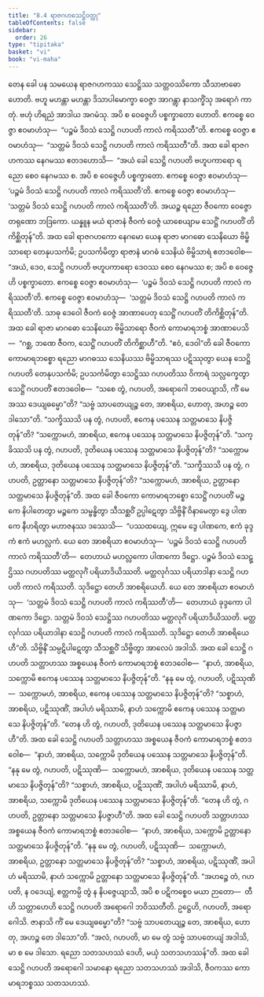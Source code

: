 ```yaml
---
title: "8.4 ရာဇဂဟသေဋ္ဌိဝတ္ထု"
tableOfContents: false
sidebar:
  order: 26
type: "tipitaka"
basket: "vi"
book: "vi-maha"
---
```



<DynamicBreadcrumb />

<Division number="332" book="vi-maha">

<Paragraph number="1570" book="vi-maha">
တေန ခေါ ပန သမယေန ရာဇဂဟကဿ သေဋ္ဌိဿ သတ္တဝဿိကော သီသာဗာဓော ဟောတိ. ဗဟူ မဟန္တာ မဟန္တာ ဒိသာပါမောက္ခာ ဝေဇ္ဇာ အာဂန္တွာ နာသက္ခိံသု အရောဂံ ကာတုံ. ဗဟုံ ဟိရညံ အာဒါယ အဂမံသု. အပိ စ ဝေဇ္ဇေဟိ ပစ္စက္ခာတော ဟောတိ. ဧကစ္စေ ဝေဇ္ဇာ ဧဝမာဟံသု—  “ပဉ္စမံ ဒိဝသံ သေဋ္ဌိ ဂဟပတိ ကာလံ ကရိဿတီ”တိ. ဧကစ္စေ ဝေဇ္ဇာ ဧဝမာဟံသု—  “သတ္တမံ ဒိဝသံ သေဋ္ဌိ ဂဟပတိ ကာလံ ကရိဿတီ”တိ. အထ ခေါ ရာဇဂဟကဿ နေဂမဿ ဧတဒဟောသိ—  “အယံ ခေါ သေဋ္ဌိ ဂဟပတိ ဗဟူပကာရော ရညော စေဝ နေဂမဿ စ. အပိ စ ဝေဇ္ဇေဟိ ပစ္စက္ခာတော. ဧကစ္စေ ဝေဇ္ဇာ ဧဝမာဟံသု—  ‘ပဉ္စမံ ဒိဝသံ သေဋ္ဌိ ဂဟပတိ ကာလံ ကရိဿတီ’တိ. ဧကစ္စေ ဝေဇ္ဇာ ဧဝမာဟံသု—  ‘သတ္တမံ ဒိဝသံ သေဋ္ဌိ ဂဟပတိ ကာလံ ကရိဿတီ’တိ. အယဉ္စ ရညော ဇီဝကော ဝေဇ္ဇော တရုဏော ဘဒြကော. ယန္နူန မယံ ရာဇာနံ ဇီဝကံ ဝေဇ္ဇံ ယာစေယျာမ သေဋ္ဌိံ ဂဟပတိံ တိကိစ္ဆိတုန်”တိ.
</Paragraph>

<Paragraph number="1571" book="vi-maha">
အထ ခေါ ရာဇဂဟကော နေဂမော ယေန ရာဇာ မာဂဓော သေနိယော ဗိမ္ဗိသာရော တေနုပသင်္ကမိ; ဥပသင်္ကမိတွာ ရာဇာနံ မာဂဓံ သေနိယံ ဗိမ္ဗိသာရံ ဧတဒဝေါစ—  “အယံ, ဒေဝ, သေဋ္ဌိ ဂဟပတိ ဗဟူပကာရော ဒေဝဿ စေဝ နေဂမဿ စ; အပိ စ ဝေဇ္ဇေဟိ ပစ္စက္ခာတော. ဧကစ္စေ ဝေဇ္ဇာ ဧဝမာဟံသု—  ‘ပဉ္စမံ ဒိဝသံ သေဋ္ဌိ ဂဟပတိ ကာလံ ကရိဿတီ’တိ. ဧကစ္စေ ဝေဇ္ဇာ ဧဝမာဟံသု—  ‘သတ္တမံ ဒိဝသံ သေဋ္ဌိ ဂဟပတိ ကာလံ ကရိဿတီ’တိ. သာဓု ဒေဝေါ ဇီဝကံ ဝေဇ္ဇံ အာဏာပေတု သေဋ္ဌိံ ဂဟပတိံ တိကိစ္ဆိတုန်”တိ.
</Paragraph>

<Paragraph number="1572" book="vi-maha">
အထ ခေါ ရာဇာ မာဂဓော သေနိယော ဗိမ္ဗိသာရော ဇီဝကံ ကောမာရဘစ္စံ အာဏာပေသိ—  “ဂစ္ဆ, ဘဏေ ဇီဝက, သေဋ္ဌိံ ဂဟပတိံ တိကိစ္ဆာဟီ”တိ. “ဧဝံ, ဒေဝါ”တိ ခေါ ဇီဝကော ကောမာရဘစ္စော ရညော မာဂဓဿ သေနိယဿ ဗိမ္ဗိသာရဿ ပဋိဿုတွာ ယေန သေဋ္ဌိ ဂဟပတိ တေနုပသင်္ကမိ; ဥပသင်္ကမိတွာ သေဋ္ဌိဿ ဂဟပတိဿ ဝိကာရံ သလ္လက္ခေတွာ သေဋ္ဌိံ ဂဟပတိံ ဧတဒဝေါစ—  “သစေ တွံ, ဂဟပတိ, အရောဂေါ ဘဝေယျာသိ, ကိံ မေ အဿ ဒေယျဓမ္မော”တိ? “သဗ္ဗံ သာပတေယျဉ္စ တေ, အာစရိယ, ဟောတု, အဟဉ္စ တေ ဒါသော”တိ. “သက္ခိဿသိ ပန တွံ, ဂဟပတိ, ဧကေန ပဿေန သတ္တမာသေ နိပဇ္ဇိတုန်”တိ? “သက္ကောမဟံ, အာစရိယ, ဧကေန ပဿေန သတ္တမာသေ နိပဇ္ဇိတုန်”တိ. “သက္ခိဿသိ ပန တွံ, ဂဟပတိ, ဒုတိယေန ပဿေန သတ္တမာသေ နိပဇ္ဇိတုန်”တိ? “သက္ကောမဟံ, အာစရိယ, ဒုတိယေန ပဿေန သတ္တမာသေ နိပဇ္ဇိတုန်”တိ. “သက္ခိဿသိ ပန တွံ, ဂဟပတိ, ဥတ္တာနော သတ္တမာသေ နိပဇ္ဇိတုန်”တိ? “သက္ကောမဟံ, အာစရိယ, ဥတ္တာနော သတ္တမာသေ နိပဇ္ဇိတုန်”တိ.
</Paragraph>

<Paragraph number="1573" book="vi-maha">
အထ ခေါ ဇီဝကော ကောမာရဘစ္စော သေဋ္ဌိံ ဂဟပတိံ မဉ္စကေ နိပါတေတွာ မဉ္စကေ သမ္ဗန္ဓိတွာ သီသစ္ဆဝိံ ဥပ္ပါဋေတွာ သိဗ္ဗိနိံ ဝိနာမေတွာ ဒွေ ပါဏကေ နီဟရိတွာ မဟာဇနဿ ဒဿေသိ—  “ပဿထယျေ, ဣမေ ဒွေ ပါဏကေ, ဧကံ ခုဒ္ဒကံ ဧကံ မဟလ္လကံ. ယေ တေ အာစရိယာ ဧဝမာဟံသု—  ‘ပဉ္စမံ ဒိဝသံ သေဋ္ဌိ ဂဟပတိ ကာလံ ကရိဿတီ’တိ—  တေဟာယံ မဟလ္လကော ပါဏကော ဒိဋ္ဌော. ပဉ္စမံ ဒိဝသံ သေဋ္ဌိဿ ဂဟပတိဿ မတ္ထလုင်္ဂံ ပရိယာဒိယိဿတိ. မတ္ထလုင်္ဂဿ ပရိယာဒါနာ သေဋ္ဌိ ဂဟပတိ ကာလံ ကရိဿတိ. သုဒိဋ္ဌော တေဟိ အာစရိယေဟိ. ယေ တေ အာစရိယာ ဧဝမာဟံသု—  ‘သတ္တမံ ဒိဝသံ သေဋ္ဌိ ဂဟပတိ ကာလံ ကရိဿတီ’တိ—  တေဟာယံ ခုဒ္ဒကော ပါဏကော ဒိဋ္ဌော. သတ္တမံ ဒိဝသံ သေဋ္ဌိဿ ဂဟပတိဿ မတ္ထလုင်္ဂံ ပရိယာဒိယိဿတိ. မတ္ထလုင်္ဂဿ ပရိယာဒါနာ သေဋ္ဌိ ဂဟပတိ ကာလံ ကရိဿတိ. သုဒိဋ္ဌော တေဟိ အာစရိယေဟီ”တိ. သိဗ္ဗိနိံ သမ္ပဋိပါဋေတွာ သီသစ္ဆဝိံ သိဗ္ဗိတွာ အာလေပံ အဒါသိ.
</Paragraph>

<Paragraph number="1574" book="vi-maha">
အထ ခေါ သေဋ္ဌိ ဂဟပတိ သတ္တာဟဿ အစ္စယေန ဇီဝကံ ကောမာရဘစ္စံ ဧတဒဝေါစ—  “နာဟံ, အာစရိယ, သက္ကောမိ ဧကေန ပဿေန သတ္တမာသေ နိပဇ္ဇိတုန်”တိ. “နနု မေ တွံ, ဂဟပတိ, ပဋိဿုဏိ—  သက္ကောမဟံ, အာစရိယ, ဧကေန ပဿေန သတ္တမာသေ နိပဇ္ဇိတုန်”တိ? “သစ္စာဟံ, အာစရိယ, ပဋိဿုဏိံ, အပါဟံ မရိဿာမိ, နာဟံ သက္ကောမိ ဧကေန ပဿေန သတ္တမာသေ နိပဇ္ဇိတုန်”တိ. “တေန ဟိ တွံ, ဂဟပတိ, ဒုတိယေန ပဿေန သတ္တမာသေ နိပဇ္ဇာဟီ”တိ.
</Paragraph>

<Paragraph number="1575" book="vi-maha">
အထ ခေါ သေဋ္ဌိ ဂဟပတိ သတ္တာဟဿ အစ္စယေန ဇီဝကံ ကောမာရဘစ္စံ ဧတဒဝေါစ—  “နာဟံ, အာစရိယ, သက္ကောမိ ဒုတိယေန ပဿေန သတ္တမာသေ နိပဇ္ဇိတုန်”တိ. “နနု မေ တွံ, ဂဟပတိ, ပဋိဿုဏိ—  သက္ကောမဟံ, အာစရိယ, ဒုတိယေန ပဿေန သတ္တမာသေ နိပဇ္ဇိတုန်”တိ? “သစ္စာဟံ, အာစရိယ, ပဋိဿုဏိံ, အပါဟံ မရိဿာမိ, နာဟံ, အာစရိယ, သက္ကောမိ ဒုတိယေန ပဿေန သတ္တမာသေ နိပဇ္ဇိတုန်”တိ. “တေန ဟိ တွံ, ဂဟပတိ, ဥတ္တာနော သတ္တမာသေ နိပဇ္ဇာဟီ”တိ.
</Paragraph>

<Paragraph number="1576" book="vi-maha">
အထ ခေါ သေဋ္ဌိ ဂဟပတိ သတ္တာဟဿ အစ္စယေန ဇီဝကံ ကောမာရဘစ္စံ ဧတဒဝေါစ—  “နာဟံ, အာစရိယ, သက္ကောမိ ဥတ္တာနော သတ္တမာသေ နိပဇ္ဇိတုန်”တိ. “နနု မေ တွံ, ဂဟပတိ, ပဋိဿုဏိ—  သက္ကောမဟံ, အာစရိယ, ဥတ္တာနော သတ္တမာသေ နိပဇ္ဇိတုန်”တိ? “သစ္စာဟံ, အာစရိယ, ပဋိဿုဏိံ, အပါဟံ မရိဿာမိ, နာဟံ သက္ကောမိ ဥတ္တာနော သတ္တမာသေ နိပဇ္ဇိတုန်”တိ. “အဟဉ္စေ တံ, ဂဟပတိ, န ဝဒေယျံ, ဧတ္တကမ္ပိ တွံ န နိပဇ္ဇေယျာသိ, အပိ စ ပဋိကစ္စေဝ မယာ ဉာတော—  တီဟိ သတ္တာဟေဟိ သေဋ္ဌိ ဂဟပတိ အရောဂေါ ဘဝိဿတီတိ. ဥဋ္ဌေဟိ, ဂဟပတိ, အရောဂေါသိ. ဇာနာသိ ကိံ မေ ဒေယျဓမ္မော”တိ? “သဗ္ဗံ သာပတေယျဉ္စ တေ, အာစရိယ, ဟောတု, အဟဉ္စ တေ ဒါသော”တိ. “အလံ, ဂဟပတိ, မာ မေ တွံ သဗ္ဗံ သာပတေယျံ အဒါသိ, မာ စ မေ ဒါသော. ရညော သတသဟဿံ ဒေဟိ, မယှံ သတသဟဿန်”တိ. အထ ခေါ သေဋ္ဌိ ဂဟပတိ အရောဂေါ သမာနော ရညော သတသဟဿံ အဒါသိ, ဇီဝကဿ ကောမာရဘစ္စဿ သတသဟဿံ.
</Paragraph>
</Division>